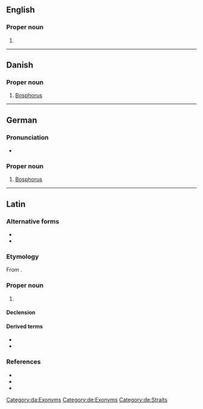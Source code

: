 {{also|bosporus}}
==English==

===Proper noun===
{{en-proper noun|head=the Bosporus}}

# {{alternative spelling of|en|Bosphorus}}

----

==Danish==

===Proper noun===
{{head|da|proper noun}}

# [[Bosphorus]]

[[Category:da:Exonyms]]

----

==German==
{{wikipedia|lang=de}}

===Pronunciation===
* {{audio|de|De-Bosporus.ogg|Audio}}

===Proper noun===
{{head|de|proper noun|g=m}}

# [[Bosphorus]]

[[Category:de:Exonyms]]
[[Category:de:Straits]]

----

==Latin==

===Alternative forms===
* {{l|la|Bosphorus}}
* {{l|la|Bosforus}}

===Etymology===
From {{der|la|grc|Βόσπορος}}.

===Proper noun===
{{la-proper noun|Bosporus<2>}}

# {{non-gloss definition|Any of multiple [[strait]]s, chiefly the one known as the {{l|en|Bosphorus}} in English.}}

====Declension====
{{la-ndecl|Bosporus<2>}}

====Derived terms====
* {{l|la|Bosporus Cimmerius}}
* {{l|la|Bosporus Thracius}}

===References===
* {{R:L&S}}
* {{R:Elementary Lewis}}
* {{R:Gaffiot}}